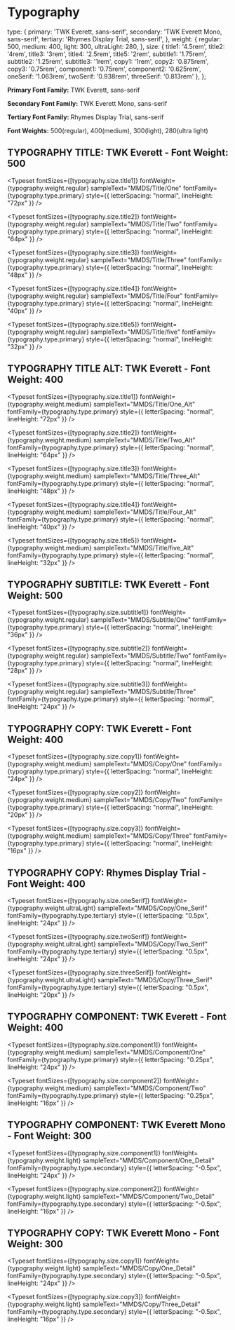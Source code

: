 
<Meta title="mmds/Tokens/Typography" />

# Typography

  type: {
    primary: 'TWK Everett, sans-serif',
    secondary: 'TWK Everett Mono, sans-serif',
    tertiary: 'Rhymes Display Trial, sans-serif',
  },
  weight: {
    regular: 500,
    medium: 400,
    light: 300,
    ultraLight: 280,
  },
  size: {
    title1: '4.5rem',
    title2: '4rem',
    title3: '3rem',
    title4: '2.5rem',
    title5: '2rem',
    subtitle1: '1.75rem',
    subtitle2: '1.25rem',
    subtitle3: '1rem',
    copy1: '1rem',
    copy2: '0.875rem',
    copy3: '0.75rem',
    component1: '0.75rem',
    component2: '0.625rem',
    oneSerif: '1.063rem',
    twoSerif: '0.938rem',
    threeSerif: '0.813rem'
  },
};

**Primary Font Family:** TWK Everett, sans-serif

**Secondary Font Family:** TWK Everett Mono, sans-serif

**Tertiary Font Family:** Rhymes Display Trial, sans-serif

**Font Weights:** 500(regular), 400(medium), 300(light), 280(ultra light)

## TYPOGRAPHY TITLE: TWK Everett - Font Weight: 500

<Typeset
  fontSizes={[typography.size.title1]}
  fontWeight={typography.weight.regular}
  sampleText="MMDS/Title/One"
  fontFamily={typography.type.primary}
  style={{ letterSpacing: "normal", lineHeight: "72px" }}
/>

<Typeset
  fontSizes={[typography.size.title2]}
  fontWeight={typography.weight.regular}
  sampleText="MMDS/Title/Two"
  fontFamily={typography.type.primary}
  style={{ letterSpacing: "normal", lineHeight: "64px" }}
/>

<Typeset
  fontSizes={[typography.size.title3]}
  fontWeight={typography.weight.regular}
  sampleText="MMDS/Title/Three"
  fontFamily={typography.type.primary}
  style={{ letterSpacing: "normal", lineHeight: "48px" }}
/>

<Typeset
  fontSizes={[typography.size.title4]}
  fontWeight={typography.weight.regular}
  sampleText="MMDS/Title/Four"
  fontFamily={typography.type.primary}
  style={{ letterSpacing: "normal", lineHeight: "40px" }}
/>

<Typeset
  fontSizes={[typography.size.title5]}
  fontWeight={typography.weight.regular}
  sampleText="MMDS/Title/five"
  fontFamily={typography.type.primary}
  style={{ letterSpacing: "normal", lineHeight: "32px" }}
/>

## TYPOGRAPHY TITLE ALT: TWK Everett - Font Weight: 400

<Typeset
  fontSizes={[typography.size.title1]}
  fontWeight={typography.weight.medium}
  sampleText="MMDS/Title/One_Alt"
  fontFamily={typography.type.primary}
  style={{ letterSpacing: "normal", lineHeight: "72px" }}
/>

<Typeset
  fontSizes={[typography.size.title2]}
  fontWeight={typography.weight.medium}
  sampleText="MMDS/Title/Two_Alt"
  fontFamily={typography.type.primary}
  style={{ letterSpacing: "normal", lineHeight: "64px" }}
/>

<Typeset
  fontSizes={[typography.size.title3]}
  fontWeight={typography.weight.medium}
  sampleText="MMDS/Title/Three_Alt"
  fontFamily={typography.type.primary}
  style={{ letterSpacing: "normal", lineHeight: "48px" }}
/>

<Typeset
  fontSizes={[typography.size.title4]}
  fontWeight={typography.weight.medium}
  sampleText="MMDS/Title/Four_Alt"
  fontFamily={typography.type.primary}
  style={{ letterSpacing: "normal", lineHeight: "40px" }}
/>

<Typeset
  fontSizes={[typography.size.title5]}
  fontWeight={typography.weight.medium}
  sampleText="MMDS/Title/five_Alt"
  fontFamily={typography.type.primary}
  style={{ letterSpacing: "normal", lineHeight: "32px" }}
/>

## TYPOGRAPHY SUBTITLE: TWK Everett - Font Weight: 500

<Typeset
  fontSizes={[typography.size.subtitle1]}
  fontWeight={typography.weight.regular}
  sampleText="MMDS/Subtitle/One"
  fontFamily={typography.type.primary}
  style={{ letterSpacing: "normal", lineHeight: "36px" }}
/>

<Typeset
  fontSizes={[typography.size.subtitle2]}
  fontWeight={typography.weight.regular}
  sampleText="MMDS/Subtitle/Two"
  fontFamily={typography.type.primary}
  style={{ letterSpacing: "normal", lineHeight: "28px" }}
/>

<Typeset
  fontSizes={[typography.size.subtitle3]}
  fontWeight={typography.weight.regular}
  sampleText="MMDS/Subtitle/Three"
  fontFamily={typography.type.primary}
  style={{ letterSpacing: "normal", lineHeight: "24px" }}
/>

## TYPOGRAPHY COPY: TWK Everett - Font Weight: 400

<Typeset
  fontSizes={[typography.size.copy1]}
  fontWeight={typography.weight.medium}
  sampleText="MMDS/Copy/One"
  fontFamily={typography.type.primary}
  style={{ letterSpacing: "normal", lineHeight: "24px" }}
/>

<Typeset
  fontSizes={[typography.size.copy2]}
  fontWeight={typography.weight.medium}
  sampleText="MMDS/Copy/Two"
  fontFamily={typography.type.primary}
  style={{ letterSpacing: "normal", lineHeight: "20px" }}
/>

<Typeset
  fontSizes={[typography.size.copy3]}
  fontWeight={typography.weight.medium}
  sampleText="MMDS/Copy/Three"
  fontFamily={typography.type.primary}
  style={{ letterSpacing: "normal", lineHeight: "16px" }}
/>

## TYPOGRAPHY COPY: Rhymes Display Trial - Font Weight: 400

<Typeset
  fontSizes={[typography.size.oneSerif]}
  fontWeight={typography.weight.ultraLight}
  sampleText="MMDS/Copy/One_Serif"
  fontFamily={typography.type.tertiary}
  style={{ letterSpacing: "0.5px", lineHeight: "24px" }}
/>

<Typeset
  fontSizes={[typography.size.twoSerif]}
  fontWeight={typography.weight.ultraLight}
  sampleText="MMDS/Copy/Two_Serif"
  fontFamily={typography.type.tertiary}
  style={{ letterSpacing: "0.5px", lineHeight: "24px" }}
/>

<Typeset
  fontSizes={[typography.size.threeSerif]}
  fontWeight={typography.weight.ultraLight}
  sampleText="MMDS/Copy/Three_Serif"
  fontFamily={typography.type.tertiary}
  style={{ letterSpacing: "0.5px", lineHeight: "20px" }}
/>

## TYPOGRAPHY COMPONENT: TWK Everett - Font Weight: 400

<Typeset
  fontSizes={[typography.size.component1]}
  fontWeight={typography.weight.medium}
  sampleText="MMDS/Component/One"
  fontFamily={typography.type.primary}
  style={{ letterSpacing: "0.25px", lineHeight: "24px" }}
/>

<Typeset
  fontSizes={[typography.size.component2]}
  fontWeight={typography.weight.medium}
  sampleText="MMDS/Component/Two"
  fontFamily={typography.type.primary}
  style={{ letterSpacing: "0.25px", lineHeight: "16px" }}
/>


## TYPOGRAPHY COMPONENT: TWK Everett Mono - Font Weight: 300

<Typeset
  fontSizes={[typography.size.component1]}
  fontWeight={typography.weight.light}
  sampleText="MMDS/Component/One_Detail"
  fontFamily={typography.type.secondary}
  style={{ letterSpacing: "-0.5px", lineHeight: "24px" }}
/>

<Typeset
  fontSizes={[typography.size.component2]}
  fontWeight={typography.weight.light}
  sampleText="MMDS/Component/Two_Detail"
  fontFamily={typography.type.secondary}
  style={{ letterSpacing: "-0.5px", lineHeight: "16px" }}
/>

## TYPOGRAPHY COPY: TWK Everett Mono - Font Weight: 300

<Typeset
  fontSizes={[typography.size.copy1]}
  fontWeight={typography.weight.light}
  sampleText="MMDS/Copy/One_Detail"
  fontFamily={typography.type.secondary}
  style={{ letterSpacing: "-0.5px", lineHeight: "24px" }}
/>

<Typeset
  fontSizes={[typography.size.copy3]}
  fontWeight={typography.weight.light}
  sampleText="MMDS/Copy/Three_Detail"
  fontFamily={typography.type.secondary}
  style={{ letterSpacing: "-0.5px", lineHeight: "16px" }}
/>
